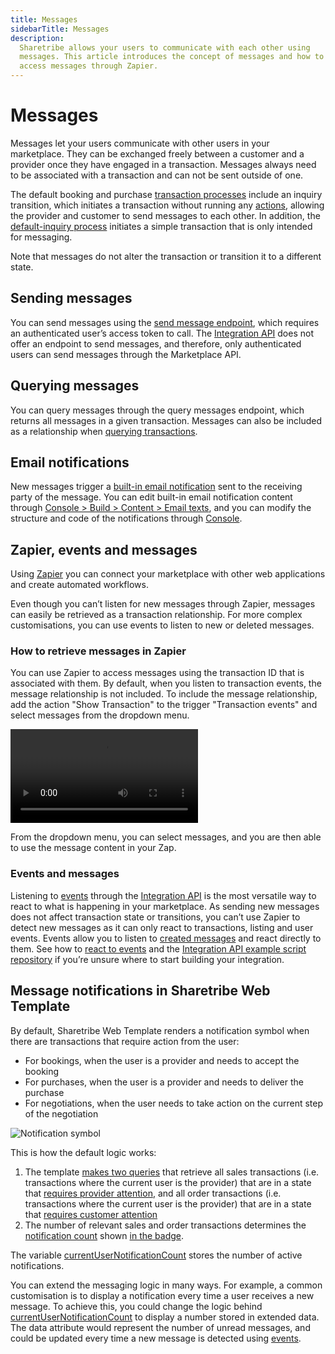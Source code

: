 ```yaml
---
title: Messages
sidebarTitle: Messages
description:
  Sharetribe allows your users to communicate with each other using
  messages. This article introduces the concept of messages and how to
  access messages through Zapier.
---
```


# Messages

Messages let your users communicate with other users in your
marketplace. They can be exchanged freely between a customer and a
provider once they have engaged in a transaction. Messages always need
to be associated with a transaction and can not be sent outside of one.

The default booking and purchase
[transaction processes](https://github.com/sharetribe/example-processes/blob/master/default-booking/process.edn)
include an inquiry transition, which initiates a transaction without
running any [actions](/references/transaction-process-actions/#actions),
allowing the provider and customer to send messages to each other. In
addition, the
[default-inquiry process](https://github.com/sharetribe/example-processes/blob/master/default-inquiry/process.edn)
initiates a simple transaction that is only intended for messaging.

Note that messages do not alter the transaction or transition it to a
different state.

## Sending messages

You can send messages using the
[send message endpoint](https://www.sharetribe.com/api-reference/marketplace.html#send-message),
which requires an authenticated user’s access token to call. The
[Integration API](/introduction/getting-started-with-integration-api/)
does not offer an endpoint to send messages, and therefore, only
authenticated users can send messages through the Marketplace API.

## Querying messages

You can query messages through the query messages endpoint, which
returns all messages in a given transaction. Messages can also be
included as a relationship when
[querying transactions](https://www.sharetribe.com/api-reference/marketplace.html#query-transactions).

## Email notifications

New messages trigger a
[built-in email notification](/concepts/messages/email-notifications/)
sent to the receiving party of the message. You can edit built-in email
notification content through
[Console > Build > Content > Email texts](https://console.sharetribe.com/a/content/email-texts),
and you can modify the structure and code of the notifications through
[Console](https://console.sharetribe.com/email-templates/new-message).

## Zapier, events and messages

Using [Zapier](https://www.sharetribe.com/help/en/collections/8975364)
you can connect your marketplace with other web applications and create
automated workflows.

Even though you can’t listen for new messages through Zapier, messages
can easily be retrieved as a transaction relationship. For more complex
customisations, you can use events to listen to new or deleted messages.

### How to retrieve messages in Zapier

You can use Zapier to access messages using the transaction ID that is
associated with them. By default, when you listen to transaction events,
the message relationship is not included. To include the message
relationship, add the action "Show Transaction" to the trigger
"Transaction events" and select messages from the dropdown menu.

<video controls>
  <source src="/resources/videos/zapier.mp4" type="video/mp4" />
  <source src="/resources/videos/zapier.webm" type="video/webm" />
  <source src="/resources/videos/zapier.ogv" type="video/ogg" />
</video>

From the dropdown menu, you can select messages, and you are then able
to use the message content in your Zap.

### Events and messages

Listening to [events](/how-to/events/reacting-to-events/) through the
[Integration API](/introduction/getting-started-with-integration-api/)
is the most versatile way to react to what is happening in your
marketplace. As sending new messages does not affect transaction state
or transitions, you can’t use Zapier to detect new messages as it can
only react to transactions, listing and user events. Events allow you to
listen to [created messages](/references/events/#supported-event-types)
and react directly to them. See how to
[react to events](/how-to/events/reacting-to-events/) and the
[Integration API example script repository](https://github.com/sharetribe/integration-api-examples)
if you’re unsure where to start building your integration.

## Message notifications in Sharetribe Web Template

By default, Sharetribe Web Template renders a notification symbol when
there are transactions that require action from the user:

- For bookings, when the user is a provider and needs to accept the
  booking
- For purchases, when the user is a provider and needs to deliver the
  purchase
- For negotiations, when the user needs to take action on the current
  step of the negotiation

![Notification symbol](./notification.png 'Notification symbol')

This is how the default logic works:

1.  The template [makes two queries](TODO) that retrieve all sales
    transactions (i.e. transactions where the current user is the
    provider) that are in a state that
    [requires provider attention](https://github.com/sharetribe/web-template/blob/main/src/transactions/transaction.js#L287),
    and all order transactions (i.e. transactions where the current user
    is the provider) that are in a state that
    [requires customer attention](TODO)
2.  The number of relevant sales and order transactions determines the
    [notification count](TODO) shown [in the badge](TODO).

The variable
[currentUserNotificationCount](https://github.com/sharetribe/web-template/blob/main/src/ducks/user.duck.js#L64)
stores the number of active notifications.

You can extend the messaging logic in many ways. For example, a common
customisation is to display a notification every time a user receives a
new message. To achieve this, you could change the logic behind
[currentUserNotificationCount](https://github.com/sharetribe/web-template/blob/main/src/ducks/user.duck.js#L64)
to display a number stored in extended data. The data attribute would
represent the number of unread messages, and could be updated every time
a new message is detected using
[events](/how-to/events/reacting-to-events/).
